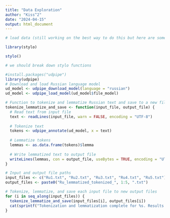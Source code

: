 ```yaml
---
title: "Data Exploration"
author: "Kiss^2"
date: "2024-04-15"
output: html_document
---
```


```r
# load data (still working on the best way to do this but here are some libraries that may help?)

library(stylo)

```

```r

stylo()

# we should break down stylo functions

```



```r
#install.packages("udpipe")
library(udpipe)
# Download and load Russian language model
ud_model <- udpipe_download_model(language = "russian")
ud_model <- udpipe_load_model(ud_model$file_model)

# Function to tokenize and lemmatize Russian text and save to a new file
tokenize_lemmatize_and_save <- function(input_file, output_file) {
  # Read text from input file
  text <- readLines(input_file, warn = FALSE, encoding = "UTF-8")
  
  # Tokenize text
  tokens <- udpipe_annotate(ud_model, x = text)
  
  # Lemmatize tokens
  lemmas <- as.data.frame(tokens)$lemma
  
  # Write lemmatized text to output file
  writeLines(lemmas, con = output_file, useBytes = TRUE, encoding = "UTF-8")
}

# Input and output file paths
input_files <- c("Ru1.txt", "Ru2.txt", "Ru3.txt", "Ru4.txt", "Ru5.txt")
output_files <- paste0("Ru_lemmatized_tokenized_", 1:5, ".txt")

# Tokenize, lemmatize, and save each input file to new output files
for (i in seq_along(input_files)) {
  tokenize_lemmatize_and_save(input_files[i], output_files[i])
  cat(sprintf("Tokenization and lemmatization complete for %s. Results saved to %s.\n", input_files[i], output_files[i]))
}

```









